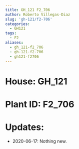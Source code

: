 ```yaml
---
title: GH_121 F2_706
author: Roberto Villegas-Diaz
slug: 'gh-121/f2-706'
categories:
  - GH121
tags:
  - F2
aliases:
  - gh_121-f2_706
  - gh-121-f2-706
  - gh121-f2706
---
```


# **House**: GH_121
# **Plant ID**: F2_706
# **Updates**: 
 - 2020-06-17: Nothing new.
